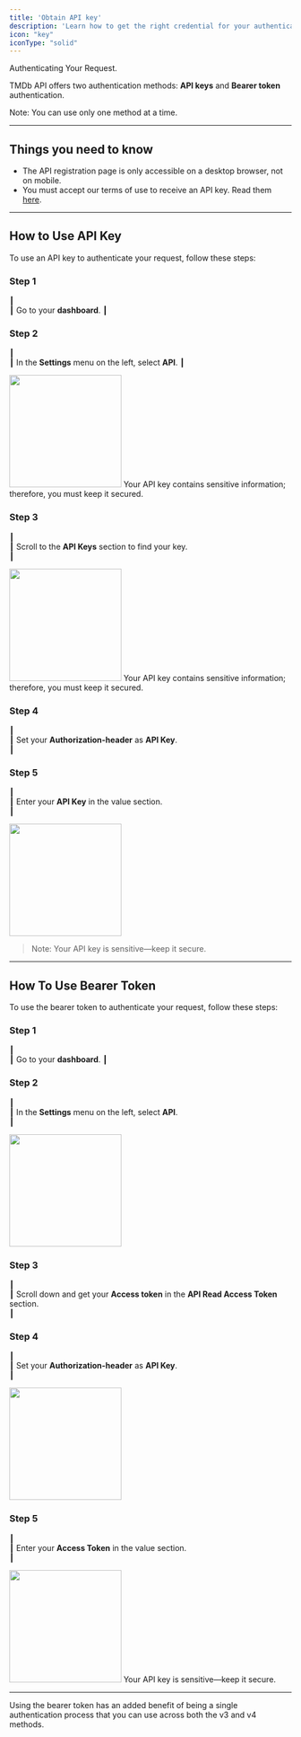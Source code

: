 ```yaml
---
title: 'Obtain API key'
description: 'Learn how to get the right credential for your authentication'
icon: "key"
iconType: "solid"
---
```




Authenticating Your Request.

TMDb API offers two authentication methods: **API keys** and **Bearer token** authentication.

Note: You can use only one method at a time.

---

## Things you need to know

- The API registration page is only accessible on a desktop browser, not on mobile.
- You must accept our terms of use to receive an API key. Read them [here](#).

---

## How to Use API Key

To use an API key to authenticate your request, follow these steps:

### Step 1 

┃  
┃ Go to your **dashboard**.
┃  


### Step 2  

┃  
┃ In the **Settings** menu on the left, select **API**.
┃  

<img height="200" src="/logo/1.png" />

<Callout type="warning">
Your API key contains sensitive information; therefore, you must keep it secured.
</Callout>

### Step 3  

┃  
┃ Scroll to the **API Keys** section to find your key.    
┃ 

<img height="200" src="/logo/2.png" />


<Callout type="warning">
Your API key contains sensitive information; therefore, you must keep it secured.
</Callout> 

### Step 4  

┃  
┃ Set your **Authorization-header** as **API Key**.   
┃  


### Step 5 

┃  
┃ Enter your **API Key** in the value section.   
┃  

<img height="200" src="/logo/3.png" />

> Note: Your API key is sensitive—keep it secure.
---

## How To Use Bearer Token

To use the bearer token to authenticate your request, follow these steps:

### Step 1  

┃  
┃ Go to your **dashboard**.
┃  

### Step 2  

┃  
┃ In the **Settings** menu on the left, select **API**.  
┃  

<img height="200" src="/logo/1.png" />


### Step 3  

┃  
┃ Scroll down and get your **Access token** in the **API Read Access Token** section.  
┃ 

### Step 4  

┃  
┃ Set your **Authorization-header** as **API Key**.   
┃  

<img height="200" src="/logo/2.png" />


### Step 5  

┃  
┃ Enter your **Access Token** in the value section.  
┃  
 
 <img height="200" src="/logo/3.png" />

<Note>
Your API key is sensitive—keep it secure.
</Note>

---



<Info>
    Using the bearer token has an added benefit of being a single authentication process that you can
    use across both the v3 and v4 methods.
</Info>